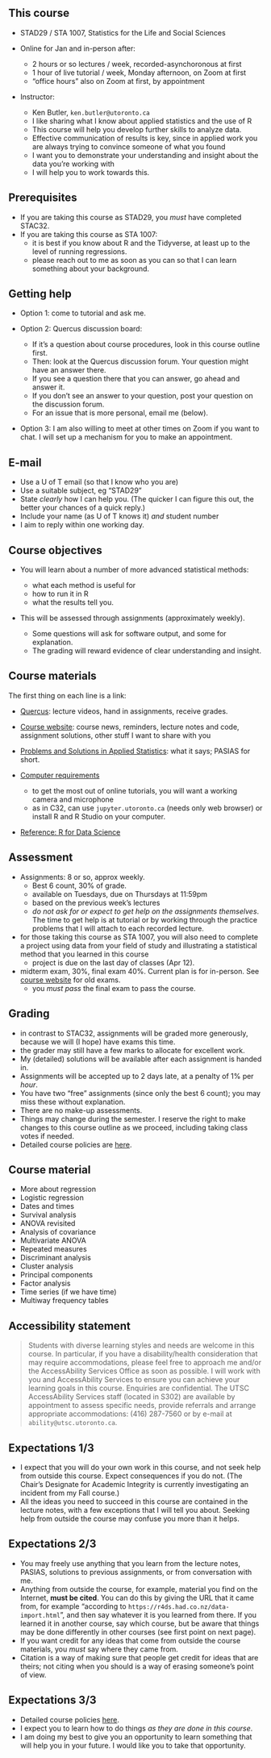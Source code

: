 ## This course

-   STAD29 / STA 1007, Statistics for the Life and Social Sciences

-   Online for Jan and in-person after:

    -   2 hours or so lectures / week, recorded-asynchoronous at first
    -   1 hour of live tutorial / week, Monday afternoon, on Zoom at first
    -   "office hours" also on Zoom at first, by appointment

-   Instructor:

    -   Ken Butler, `ken.butler@utoronto.ca`
    -   I like sharing what I know about applied statistics and the use of R
    -   This course will help you develop further skills to analyze data.
    -   Effective communication of results is key, since in applied work you are always trying to convince someone of what you found
    -   I want you to demonstrate your understanding and insight about the data you're working with
    -   I will help you to work towards this.

## Prerequisites

- If you are taking this course as STAD29, you *must* have completed STAC32.
- If you are taking this course as STA 1007: 
  - it is best if you know about R and the Tidyverse, at least up to the level of running regressions.
  - please reach out to me as soon as you can so that I can learn something about your background.



## Getting help

-   Option 1: come to tutorial and ask me.

-   Option 2: Quercus discussion board:

    -   If it's a question about course procedures, look in this course outline first.
    -   Then: look at the Quercus discussion forum. Your question might have an answer there.
    -   If you see a question there that you can answer, go ahead and answer it.
    -   If you don't see an answer to your question, post your question on the discussion forum.
    -   For an issue that is more personal, email me (below).

-   Option 3: I am also willing to meet at other times on Zoom if you want to chat. I will set up a mechanism for you to make an appointment.


## E-mail

-   Use a U of T email (so that I know who you are)
-   Use a suitable subject, eg "STAD29" 
-   State *clearly* how I can help you. (The quicker I can figure this out, the better your chances of a quick reply.)
-   Include your name (as U of T knows it) *and* student number
-   I aim to reply within one working day.

## Course objectives

-   You will learn about a number of more advanced statistical methods:
    - what each method is useful for
    - how to run it in R
    - what the results tell you.

-   This will be assessed through assignments (approximately weekly).

    -   Some questions will ask for software output, and some for explanation.
    -   The grading will reward evidence of clear understanding and insight.

## Course materials

The first thing on each line is a link:

-   [Quercus](https://q.utoronto.ca/): lecture videos, hand in assignments, receive grades.

-   [Course website](http://ritsokiguess.site/STAD29/): course news, reminders, lecture notes and code, assignment solutions, other stuff I want to share with you

-   [Problems and Solutions in Applied Statistics](http://ritsokiguess.site/pasias/): what it says; PASIAS for short.

-   [Computer requirements](https://www.viceprovoststudents.utoronto.ca/covid-19/tech-requirements-online-learning/)

    -   to get the most out of online tutorials, you will want a working camera and microphone
    -   as in C32, can use `jupyter.utoronto.ca` (needs only web browser) or install R and R Studio on your computer.

-   [Reference: R for Data Science](https://r4ds.had.co.nz/)

## Assessment

-   Assignments: 8 or so, approx weekly.
    - Best 6 count, 30% of grade.
    - available on Tuesdays, due on Thursdays at 11:59pm
    - based on the previous week's lectures
    - *do not ask for or expect to get help on the assignments themselves*. The time to get help is at tutorial or by working through the practice problems that I will attach to each recorded lecture.
- for those taking this course as STA 1007, you will also need to complete a project using data from your field of study and illustrating a statistical method that you learned in this course
    - project is due on the last day of classes (Apr 12).
- midterm exam, 30%, final exam 40%. Current plan is for in-person. See [course website](https://ritsokiguess.site/STAD29/old_exams.html) for old exams. 
    - you *must pass* the final exam to pass the course.

## Grading

- in contrast to STAC32, assignments will be graded more generously, because we will (I hope) have exams this time.
- the grader may still have a few marks to allocate for excellent work.
-   My (detailed) solutions will be available after each assignment is handed in.
-   Assignments will be accepted up to 2 days late, at a penalty of 1% per *hour*.
-   You have two "free" assignments (since only the best 6 count); you may miss these without explanation. 
-   There are no make-up assessments.
-   Things may change during the semester. I reserve the right to make changes to this course outline as we proceed, including taking class votes if needed.
- Detailed course policies are [here](https://ritsokiguess.site/STAD29/policies.pdf).


## Course material

- More about regression
- Logistic regression
- Dates and times
- Survival analysis
- ANOVA revisited
- Analysis of covariance
- Multivariate ANOVA
- Repeated measures
- Discriminant analysis
- Cluster analysis
- Principal components
- Factor analysis
- Time series (if we have time)
- Multiway frequency tables

## Accessibility statement

> Students with diverse learning styles and needs are welcome in this course. In particular, if you have a disability/health consideration that may require accommodations, please feel free to approach me and/or the AccessAbility Services Office as soon as possible. I will work with you and AccessAbility Services to ensure you can achieve your learning goals in this course. Enquiries are confidential. The UTSC AccessAbility Services staff (located in S302) are available by appointment to assess specific needs, provide referrals and arrange appropriate accommodations: (416) 287-7560 or by e-mail at `ability@utsc.utoronto.ca`.

## Expectations 1/3

-   I expect that you will do your own work in this course, and not seek help from outside this course. Expect consequences if you do not. (The Chair's Designate for Academic Integrity is currently investigating an incident from my Fall course.)
-   All the ideas you need to succeed in this course are contained in the lecture notes, with a few exceptions that I will tell you about. Seeking help from outside the course may confuse you more than it helps.

## Expectations 2/3

-   You may freely use anything that you learn from the lecture notes, PASIAS, solutions to previous assignments, or from conversation with me.
-   Anything from outside the course, for example, material you find on the Internet, **must be cited**. You can do this by giving the URL that it came from, for example "according to `https://r4ds.had.co.nz/data-import.html`", and then say whatever it is you learned from there. If you learned it in another course, say which course, but be aware that things may be done differently in other courses (see first point on next page).
-   If you want credit for any ideas that come from outside the course materials, you *must* say where they came from.
-   Citation is a way of making sure that people get credit for ideas that are theirs; not citing when you should is a way of erasing someone's point of view.

## Expectations 3/3

-   Detailed course policies [here](policies.pdf).
-   I expect you to learn how to do things *as they are done in this course*. 
-   I am doing my best to give you an opportunity to learn something that will help you in your future. I would like you to take that opportunity.


